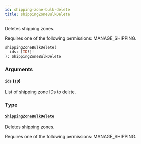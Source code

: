 ```yaml
---
id: shipping-zone-bulk-delete
title: shippingZoneBulkDelete
---
```


Deletes shipping zones.

Requires one of the following permissions: MANAGE_SHIPPING.

```graphql
shippingZoneBulkDelete(
  ids: [ID!]!
): ShippingZoneBulkDelete
```

### Arguments

#### `ids` ([`ID`](../../../developer/api-reference/scalars/id))

List of shipping zone IDs to delete.

### Type

#### [`ShippingZoneBulkDelete`](../../../developer/api-reference/objects/shipping-zone-bulk-delete)

Deletes shipping zones.

Requires one of the following permissions: MANAGE_SHIPPING.
